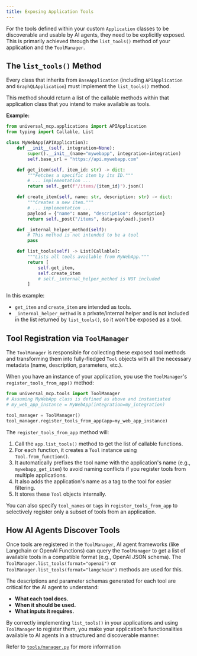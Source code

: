 ```yaml
---
title: Exposing Application Tools
---
```


For the tools defined within your custom `Application` classes to be discoverable and usable by AI agents, they need to be explicitly exposed. This is primarily achieved through the `list_tools()` method of your application and the `ToolManager`.

## The `list_tools()` Method

Every class that inherits from `BaseApplication` (including `APIApplication` and `GraphQLApplication`) must implement the `list_tools()` method.

This method should return a list of the callable methods within that application class that you intend to make available as tools.

**Example:**

```python
from universal_mcp.applications import APIApplication
from typing import Callable, List

class MyWebApp(APIApplication):
    def __init__(self, integration=None):
        super().__init__(name="mywebapp", integration=integration)
        self.base_url = "https://api.mywebapp.com"

    def get_item(self, item_id: str) -> dict:
        """Fetches a specific item by its ID."""
        # ... implementation ...
        return self._get(f"/items/{item_id}").json()

    def create_item(self, name: str, description: str) -> dict:
        """Creates a new item."""
        # ... implementation ...
        payload = {"name": name, "description": description}
        return self._post("/items", data=payload).json()

    def _internal_helper_method(self):
        # This method is not intended to be a tool
        pass

    def list_tools(self) -> List[Callable]:
        """Lists all tools available from MyWebApp."""
        return [
            self.get_item,
            self.create_item
            # self._internal_helper_method is NOT included
        ]
```

In this example:
*   `get_item` and `create_item` are intended as tools.
*   `_internal_helper_method` is a private/internal helper and is not included in the list returned by `list_tools()`, so it won't be exposed as a tool.

## Tool Registration via `ToolManager`

The `ToolManager` is responsible for collecting these exposed tool methods and transforming them into fully-fledged `Tool` objects with all the necessary metadata (name, description, parameters, etc.).

When you have an instance of your application, you use the `ToolManager`'s `register_tools_from_app()` method:

```python
from universal_mcp.tools import ToolManager
# Assuming MyWebApp class is defined as above and instantiated
# my_web_app_instance = MyWebApp(integration=my_integration)

tool_manager = ToolManager()
tool_manager.register_tools_from_app(app=my_web_app_instance)
```

The `register_tools_from_app` method will:
1.  Call the `app.list_tools()` method to get the list of callable functions.
2.  For each function, it creates a `Tool` instance using `Tool.from_function()`.
3.  It automatically prefixes the tool name with the application's name (e.g., `mywebapp_get_item`) to avoid naming conflicts if you register tools from multiple applications.
4.  It also adds the application's name as a tag to the tool for easier filtering.
5.  It stores these `Tool` objects internally.

You can also specify `tool_names` or `tags` in `register_tools_from_app` to selectively register only a subset of tools from an application.

## How AI Agents Discover Tools

Once tools are registered in the `ToolManager`, AI agent frameworks (like Langchain or OpenAI Functions) can query the `ToolManager` to get a list of available tools in a compatible format (e.g., OpenAI JSON schema). The `ToolManager.list_tools(format="openai")` or `ToolManager.list_tools(format="langchain")` methods are used for this.

The descriptions and parameter schemas generated for each tool are critical for the AI agent to understand:
*   **What each tool does.**
*   **When it should be used.**
*   **What inputs it requires.**

By correctly implementing `list_tools()` in your applications and using `ToolManager` to register them, you make your application's functionalities available to AI agents in a structured and discoverable manner.

Refer to [`tools/manager.py`](https://github.com/universal-mcp/universal-mcp/blob/master/src/universal_mcp/tools/manager.py) for more information